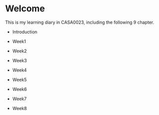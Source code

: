 # Welcome {.unnumbered}

This is my learning diary in CASA0023, including the following 9 chapter.

-   Introduction

-   Week1

-   Week2

-   Week3

-   Week4

-   Week5

-   Week6

-   Week7

-   Week8

